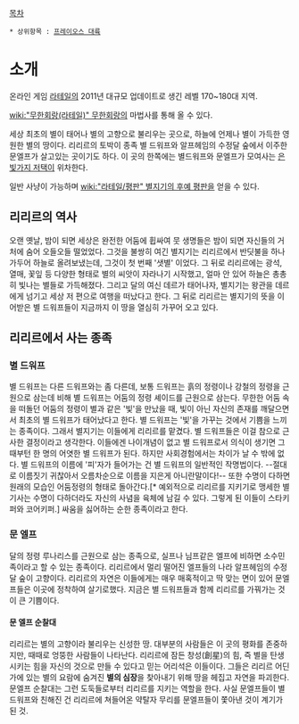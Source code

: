 [[목차]]
 
 * 상위항목 : [[프레이오스 대륙]]

= 소개 =
온라인 게임 [[라테일]]의 2011년 대규모 업데이트로 생긴 레벨 170~180대 지역.

[[wiki:"무한회랑(라테일)" 무한회랑]]의 마법사를 통해 올 수 있다.

세상 최초의 별이 태어나 별의 고향으로 불리우는 곳으로, 하늘에 언제나 별이 가득한 영원한 별의 땅이다. 리리르의 토박이 종족 별 드워프와 알프헤임의 수정달 숲에서 이주한 문엘프가 살고있는 곳이기도 하다. 이 곳의 한쪽에는 별드워프와 문엘프가 모여사는 [[은빛가지 저택]]이 위차한다.

일반 사냥이 가능하며 [[wiki:"라테일/평판" 별지기의 후예 평판]]을 얻을 수 있다.

== 리리르의 역사 == 
오랜 옛날, 밤이 되면 세상은 완전한 어둠에 휩싸여 뭇 생명들은 밤이 되면 자신들의 거처에 숨어 오들오들 떨었었다. 그것을 불쌍히 여긴 별지기는 리리르에서 반딧불을 하나 가두어 하늘로 올려보냈는데, 그것이 첫 번째 '샛별' 이었다. 그 뒤로 리리르에는 광석, 열매, 꽃잎 등 다양한 형태로 별의 씨앗이 자라나기 시작했고, 얼마 안 있어 하늘은 총총히 빛나는 별들로 가득해졌다. 그리고 달의 여신 데르가 태어나자, 별지기는 왕관을 데르에게 넘기고 세상 저 편으로 여행을 떠났다고 한다. 그 뒤로 리리르는 별지기의 뜻을 이어받은 별 드워프들이 지금까지 이 땅을 열심히 가꾸어 오고 있다.

== 리리르에서 사는 종족 ==
=== 별 드워프 ===
별 드워프는 다른 드워프와는 좀 다른데, 보통 드워프는 흙의 정령이나 강철의 정령을 근원으로 삼는데 비해 별 드워프는 어둠의 정령 셰이드를 근원으로 삼는다. 무한한 어둠 속을 떠돌던 어둠의 정령이 별과 같은 '빛'을 만났을 때, 빛이 아닌 자신의 존재를 깨달으면서 최초의 별 드워프가 태어났다고 한다. 별 드워프는 '빛'을 가꾸는 것에서 기쁨을 느끼는 종족이다. 그래서 별지기는 이들에게 리리르를 맡겼다. 별 드워프들은 이걸 참으로 근사한 결정이라고 생각한다. 이들에겐 나이개념이 없고 별 드워프로서 의식이 생기면 그때부턴 한 명의 어엿한 별 드워프가 된다. 하지만 사회경험에서는 차이가 날 수 밖에 없다. 별 드워프의 이름에 '피'자가 들어가는 건 별 드워프의 일반적인 작명법이다. --절대로 이름짓기 귀찮아서 오름차순으로 이름을 지은게 아니란말이다!-- 또한 수명이 다하면 원래의 모습인 어둠정령의 형태로 돌아간다.[* 예외적으로 리리르를 지키기로 맹세한 별기사는 수명이 다하더라도 자신의 사념을 육체에 남길 수 있다. 그렇게 된 이들이 스타키퍼와 코어키퍼.] 싸움을 싫어하는 순한 종족이라고 한다.

=== 문 엘프 ===
달의 정령 루나리스를 근원으로 삼는 종족으로, 실프나 님프같은 엘프에 비하면 소수민족이라고 할 수 있는 종족이다. 리리르에서 멀리 떨어진 엘프들의 나라 알프헤임의 수정달 숲이 고향이다. 리리르의 자연은 이들에게는 매우 매혹적이고 딱 맞는 면이 있어 문엘프들은 이곳에 정착하여 살기로했다. 지금은 별 드워프들과 함께 리리르를 가꿔가는 것이 큰 기쁨이다.

==== 문 엘프 순찰대 ====
리리르는 별의 고향이라 불리우는 신성한 땅. 대부분의 사람들은 이 곳의 평화를 존중하지만, 때때로 엉뚱한 사람들이 나타난다. 리리르에 잠든 창성(創星)의 힘, 즉 별을 탄생시키는 힘을 자신의 것으로 만들 수 있다고 믿는 어리석은 이들이다. 그들은 리리르 어딘가에 있는 별의 요람에 숨겨진 '''별의 심장'''을 찾아내기 위해 땅을 헤집고 자연을 파괴한다. 문엘프 순찰대는 그런 도둑들로부터 리리르를 지키는 역할을 한다. 사실 문엘프들이 별 드워프와 친해진 건 리리르에 쳐들어온 약탈자 무리를 문엘프들이 쫓아낸 것이 계기가 된 것.
